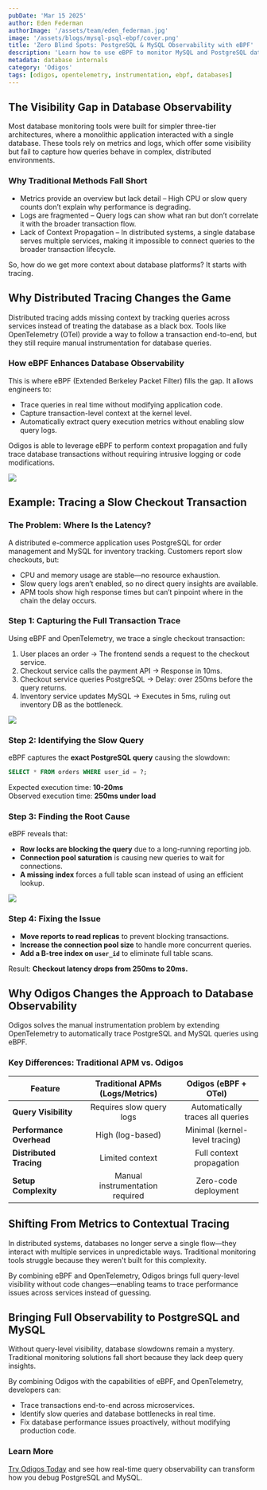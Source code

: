 ```yaml
---
pubDate: 'Mar 15 2025'
author: Eden Federman
authorImage: '/assets/team/eden_federman.jpg'
image: '/assets/blogs/mysql-psql-ebpf/cover.png'
title: 'Zero Blind Spots: PostgreSQL & MySQL Observability with eBPF'
description: 'Learn how to use eBPF to monitor MySQL and PostgreSQL databases'
metadata: database internals
category: 'Odigos'
tags: [odigos, opentelemetry, instrumentation, ebpf, databases]
---
```


## The Visibility Gap in Database Observability

Most database monitoring tools were built for simpler three-tier architectures, where a monolithic application interacted with a single database. These tools rely on metrics and logs, which offer some visibility but fail to capture how queries behave in complex, distributed environments.

### Why Traditional Methods Fall Short

- Metrics provide an overview but lack detail – High CPU or slow query counts don’t explain why performance is degrading.
- Logs are fragmented – Query logs can show what ran but don’t correlate it with the broader transaction flow.
- Lack of Context Propagation – In distributed systems, a single database serves multiple services, making it impossible to connect queries to the broader transaction lifecycle.

So, how do we get more context about database platforms? It starts with tracing.

## Why Distributed Tracing Changes the Game

Distributed tracing adds missing context by tracking queries across services instead of treating the database as a black box. Tools like OpenTelemetry (OTel) provide a way to follow a transaction end-to-end, but they still require manual instrumentation for database queries.

### How eBPF Enhances Database Observability

This is where eBPF (Extended Berkeley Packet Filter) fills the gap. It allows engineers to:

- Trace queries in real time without modifying application code.
- Capture transaction-level context at the kernel level.
- Automatically extract query execution metrics without enabling slow query logs.

Odigos is able to leverage eBPF to perform context propagation and fully trace database transactions without requiring intrusive logging or code modifications.

![](/assets/blogs/mysql-psql-ebpf/t3-query.png)

## Example: Tracing a Slow Checkout Transaction

### The Problem: Where Is the Latency?

A distributed e-commerce application uses PostgreSQL for order management and MySQL for inventory tracking. Customers report slow checkouts, but:

- CPU and memory usage are stable—no resource exhaustion.
- Slow query logs aren’t enabled, so no direct query insights are available.
- APM tools show high response times but can’t pinpoint where in the chain the delay occurs.

### Step 1: Capturing the Full Transaction Trace

Using eBPF and OpenTelemetry, we trace a single checkout transaction:

1. User places an order → The frontend sends a request to the checkout service.
2. Checkout service calls the payment API → Response in 10ms.
3. Checkout service queries PostgreSQL → Delay: over 250ms before the query returns.
4. Inventory service updates MySQL → Executes in 5ms, ruling out inventory DB as the bottleneck.

![](/assets/blogs/mysql-psql-ebpf/t1-checkout.png)

### Step 2: Identifying the Slow Query

eBPF captures the **exact PostgreSQL query** causing the slowdown:

```sql
SELECT * FROM orders WHERE user_id = ?;
```

Expected execution time: **10-20ms**  
Observed execution time: **250ms under load**

### Step 3: Finding the Root Cause

eBPF reveals that:

- **Row locks are blocking the query** due to a long-running reporting job.
- **Connection pool saturation** is causing new queries to wait for connections.
- **A missing index** forces a full table scan instead of using an efficient lookup.

![](/assets/blogs/mysql-psql-ebpf/t2-slow-query.png)

### Step 4: Fixing the Issue

- **Move reports to read replicas** to prevent blocking transactions.
- **Increase the connection pool size** to handle more concurrent queries.
- **Add a B-tree index on `user_id`** to eliminate full table scans.

Result: **Checkout latency drops from 250ms to 20ms.**

## Why Odigos Changes the Approach to Database Observability

Odigos solves the manual instrumentation problem by extending OpenTelemetry to automatically trace PostgreSQL and MySQL queries using eBPF.

### **Key Differences: Traditional APM vs. Odigos**

| Feature                  | Traditional APMs (Logs/Metrics) |      Odigos (eBPF \+ OTel)       |
| ------------------------ | :-----------------------------: | :------------------------------: |
| **Query Visibility**     |    Requires slow query logs     | Automatically traces all queries |
| **Performance Overhead** |        High (log-based)         |  Minimal (kernel-level tracing)  |
| **Distributed Tracing**  |         Limited context         |     Full context propagation     |
| **Setup Complexity**     | Manual instrumentation required |       Zero-code deployment       |

## Shifting From Metrics to Contextual Tracing

In distributed systems, databases no longer serve a single flow—they interact with multiple services in unpredictable ways. Traditional monitoring tools struggle because they weren't built for this complexity.

By combining eBPF and OpenTelemetry, Odigos brings full query-level visibility without code changes—enabling teams to trace performance issues across services instead of guessing.

## Bringing Full Observability to PostgreSQL and MySQL

Without query-level visibility, database slowdowns remain a mystery. Traditional monitoring solutions fall short because they lack deep query insights.

By combining Odigos with the capabilities of eBPF, and OpenTelemetry, developers can:

- Trace transactions end-to-end across microservices.
- Identify slow queries and database bottlenecks in real time.
- Fix database performance issues proactively, without modifying production code.

### Learn More

[Try Odigos Today](https://odigos.io/) and see how real-time query observability can transform how you debug PostgreSQL and MySQL.
